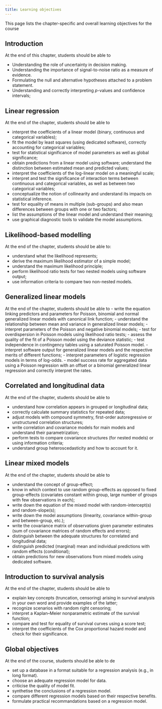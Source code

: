 ```yaml
---
title: Learning objectives
---
```


This page lists the chapter-specific and overall learning objectives for the course


## Introduction

At the end of this chapter, students should be able to

- Understanding the role of uncertainty in decision making.
- Understanding the importance of signal-to-noise ratio as a measure of evidence.
- Formulating the null and alternative hypotheses attached to a problem statement.
- Understanding and correctly interpreting $p$-values and confidence intervals;


## Linear regression

At the end of the chapter, students should be able to

- interpret the coefficients of a linear model (binary, continuous and categorical variables);
- fit the model by least squares (using dedicated software), correctly accounting for categorical variables;
- test for statistical significance of model parameters as well as global significance;
- obtain predictions from a linear model using software; understand the distinction between estimated mean and predicted values;
- interpret the coefficients of the log-linear model on a meaningful scale;
- interpret and test the significance of interaction terms between continuous and categorical variables, as well as between two categorical variables;
- conceptualize the notion of collinearity and understand its impacts on statistical inference.
- test for equality of means in multiple (sub-groups) and also mean differences between groups with one or two
factors;
- list the assumptions of the linear model and understand their meaning;
- use graphical diagnostic tools to validate the model assumptions.


## Likelihood-based modelling

At the end of the chapter, students should be able to:

- understand what the likelihood represents;
- derive the maximum likelihood estimator of a simple model;
- understand the maximum likelihood principle;
- perform likelihood ratio tests for two nested models using software output;
- use information criteria to compare two non-nested models.


## Generalized linear models

At the end of the chapter, students should be able to
- write the equation linking predictors and parameters for Poisson, binomial and normal generalized linear models
with canonical link function;
- understand the relationship between mean and variance in generalized linear models;
- interpret parameters of the Poisson and negative binomial models;
- test for overdispersion in Poisson models using likelihood ratio tests;
- assess the quality of the fit of a Poisson model using the deviance statistic;
- test independence in contingency tables using a saturated Poisson model.
- interpret software output for generalized linear models and the respective merits of different functions;
- interpret parameters of logistic regression models in terms of log-odds.
- model success rate for aggregated data using a Poisson regression with an offset or a binomial generalized linear
regression and correctly interpret the rates.

## Correlated and longitudinal data

At the end of the chapter, students should be able to

- understand how correlation appears in grouped or longitudinal data;
- correctly calculate summary statistics for repeated data;
- adjust models with compound symmetry, first-order autoregressive or unstructured correlation structures;
- write correlation and covariance models for main models and understand their parametrization;
- perform tests to compare covariance structures (for nested models) or using information criteria;
- understand group heteroscedasticity and how to account for it.

## Linear mixed models

At the end of the chapter, students should be able to

- understand the concept of group-effect;
- know in which context to use random group-effects as opposed to fixed group-effects (covariates constant within
group, large number of groups with few observations in each);
- write down the equation of the mixed model with random-intercept(s) and random-slope(s);
- write down the model assumptions (linearity, covariance within-group and between-group, etc.);
- write the covariance matrix of observations given parameter estimates (sum of covariance matrices of random
effects and errors);
- distinguish between the adequate structures for correlated and longitudinal data;
- distinguish predicted (marginal) mean and individual predictions with random effects (conditional);
- obtain predictions for new observations from mixed models using dedicated software.

## Introduction to survival analysis

At the end of the chapter, students should be able to

- explain key concepts (truncation, censoring) arising in survival analysis in your own word and provide examples of
the latter;
- recognize scenarios with random right censoring;
- interpret a Kaplan–Meier nonparametric estimate of the survival function;
- compare and test for equality of survival curves using a score test;
- interpret the coefficients of the Cox proportional hazard model and check for their significance.


## Global objectives

At the end of the course, students should be able to de

- set up a database in a format suitable for a regression analysis (e.g., in long format).
- choose an adequate regression model for data.
- criticise the quality of model fit.
- synthetise the conclusions of a regression model.
- compare different regression models based on their respective benefits.
- formulate practical recommandations based on a regression model.
